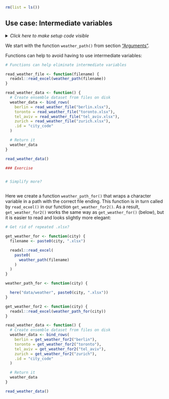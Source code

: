 ```r
rm(list = ls())
```


## Use case: Intermediate variables {#intermediate}

<details><summary>*Click here to make setup code visible*</summary>
```r
### Use case: Intermediate variables

```
```r
library(tidyverse)
library(here)

weather_path <- function(filename) {
  # Returned value
  here("data/weather", filename)
}
```
</details>

We start with the function `weather_path()` from section ["Arguments"](#args).

Functions can help to avoid having to use intermediate variables:

```r
# Functions can help eliminate intermediate variables
```
```r
read_weather_file <- function(filename) {
  readxl::read_excel(weather_path(filename))
}

read_weather_data <- function() {
  # Create ensemble dataset from files on disk
  weather_data <- bind_rows(
    berlin = read_weather_file("berlin.xlsx"),
    toronto = read_weather_file("toronto.xlsx"),
    tel_aviv = read_weather_file("tel_aviv.xlsx"),
    zurich = read_weather_file("zurich.xlsx"),
    .id = "city_code"
  )

  # Return it
  weather_data
}

read_weather_data()
```


```r
### Exercise
```
```r

```


```r
# Simplify more?
```
```r

```

Here we create a function `weather_path_for()` that wraps a character variable in a path with the correct file ending.
This function is in turn called by `read_ecxel()` in our function `get_weather_for2()`.
As a result, `get_weather_for2()` works the same way as `get_weather_for()` (below), but it is easier to read and looks slightly more elegant:

```r
# Get rid of repeated .xlsx?
```
```r

get_weather_for <- function(city) {
  filename <- paste0(city, ".xlsx")

  readxl::read_excel(
    paste0(
      weather_path(filename)
    )
  )
}

weather_path_for <- function(city) {

  here("data/weather", paste0(city, ".xlsx"))
}

get_weather_for2 <- function(city) {
  readxl::read_excel(weather_path_for(city))
}

read_weather_data <- function() {
  # Create ensemble dataset from files on disk
  weather_data <- bind_rows(
    berlin = get_weather_for2("berlin"),
    toronto = get_weather_for2("toronto"),
    tel_aviv = get_weather_for2("tel_aviv"),
    zurich = get_weather_for2("zurich"),
    .id = "city_code"
  )

  # Return it
  weather_data
}

read_weather_data()
```
